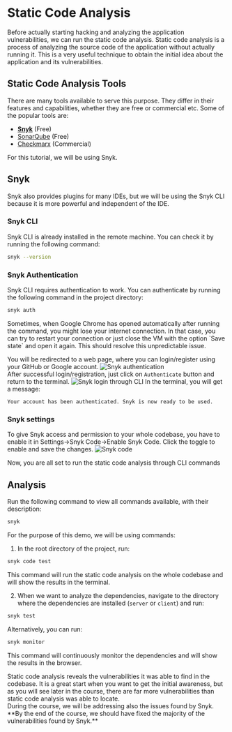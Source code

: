 
# Static Code Analysis

Before actually starting hacking and analyzing the application vulnerabilities, we can run the static code analysis.
Static code analysis is a process of analyzing the source code of the application without actually running it.
This is a very useful technique to obtain the initial idea about the application and its vulnerabilities.

## Static Code Analysis Tools
There are many tools available to serve this purpose. They differ in their features and capabilities,
whether they are free or commercial etc. Some of the popular tools are:
* [**Snyk**](https://snyk.io/) (Free)
* [SonarQube](https://docs.sonarqube.org/latest/) (Free)
* [Checkmarx](https://checkmarx.com/) (Commercial)

<Callout type="info" emoji="ℹ️">
    For this tutorial, we will be using Snyk.
</Callout>

## Snyk
Snyk also provides plugins for many IDEs, but we will be using the Snyk CLI because it is more powerful and independent of the IDE.

### Snyk CLI
Snyk CLI is already installed in the remote machine. You can check it by running the following command:
```bash copy
snyk --version
```

### Snyk Authentication
Snyk CLI requires authentication to work. You can authenticate by running the following command in the project directory:
```bash copy
snyk auth
```
<Callout type="warning" emoji="⚠️">
    Sometimes, when Google Chrome has opened automatically after running the command, you might lose your internet connection. In that case, you can try to restart your connection or just close the VM with the option `Save state` and open it again. This should resolve this unpredictable issue.
</Callout>

You will be redirected to a web page, where you can login/register using your GitHub or Google account.
<Image src="/codeAnalysis/snyk_auth.png" alt="Snyk authentication" width={1000} height={300}/>
<br/>
After successful login/registration, just click on `Authenticate` button and return to the terminal.
<Image src="/codeAnalysis/snyk_cli_auth.png" alt="Snyk login through CLI" width={1000} height={300}/>
In the terminal, you will get a message:
```code
Your account has been authenticated. Snyk is now ready to be used.
```

### Snyk settings
To give Snyk access and permission to your whole codebase, you have to enable it in Settings->Snyk Code->Enable Snyk Code.
Click the toggle to enable and save the changes.
<Image src="/codeAnalysis/snyk_code.png" alt="Snyk code" width={1000} height={300}/>

<Callout emoji="💡">
    Now, you are all set to run the static code analysis through CLI commands
</Callout>

## Analysis
Run the following command to view all commands available, with their description:
```bash copy
snyk
```
For the purpose of this demo, we will be using commands:
1. In the root directory of the project, run:
```bash copy
snyk code test
```
This command will run the static code analysis on the whole codebase and will show the results in the terminal.

2. When we want to analyze the dependencies, navigate to the directory where the dependencies are installed (`server` or `client`) and run:
```bash copy
snyk test
```
Alternatively, you can run:
```bash copy
snyk monitor
```
This command will continuously monitor the dependencies and will show the results in the browser.

<Callout type="info" emoji="ℹ️">
    Static code analysis reveals the vulnerabilities it was able to find in the codebase. It is a great start when you want to get the initial awareness, but as you will see later in the course, there are far more vulnerabilities than static code analysis was able to locate. <br />
    During the course, we will be addressing also the issues found by Snyk. **By the end of the course, we should have fixed the majority of the vulnerabilities found by Snyk.**
</Callout>
